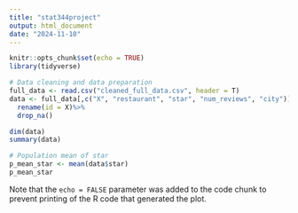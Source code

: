```yaml
---
title: "stat344project"
output: html_document
date: "2024-11-10"
---
```


```r
knitr::opts_chunk$set(echo = TRUE)
library(tidyverse)
```


```r
# Data cleaning and data preparation
full_data <- read.csv("cleaned_full_data.csv", header = T)
data <- full_data[,c("X", "restaurant", "star", "num_reviews", "city")] %>%
  rename(id = X)%>% 
  drop_na()

dim(data)
summary(data)
```



```r
# Population mean of star
p_mean_star <- mean(data$star)
p_mean_star
```

Note that the `echo = FALSE` parameter was added to the code chunk to prevent printing of the R code that generated the plot.

